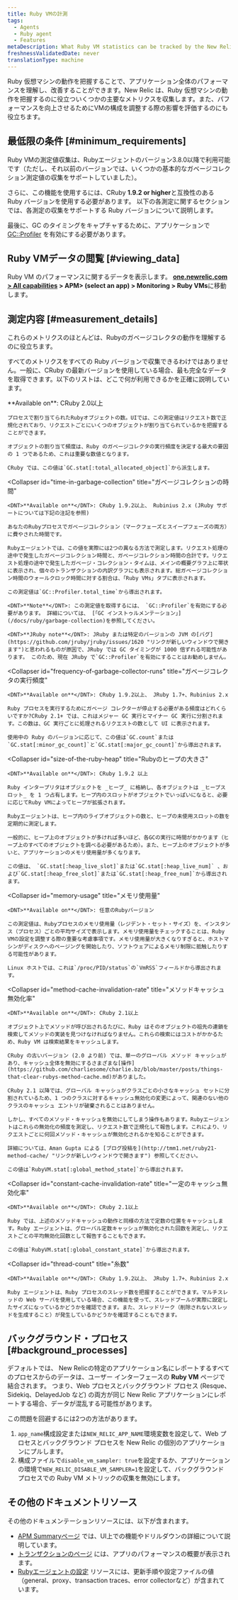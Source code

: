 ```yaml
---
title: Ruby VMの計測
tags:
  - Agents
  - Ruby agent
  - Features
metaDescription: What Ruby VM statistics can be tracked by the New Relic Ruby agent.
freshnessValidatedDate: never
translationType: machine
---
```


Ruby 仮想マシンの動作を把握することで、アプリケーション全体のパフォーマンスを理解し、改善することができます。New Relic は、Ruby 仮想マシンの動作を把握するのに役立ついくつかの主要なメトリクスを収集します。また、パフォーマンスを向上させるためにVMの構成を調整する際の影響を評価するのにも役立ちます。

## 最低限の条件 [#minimum_requirements]

Ruby VMの測定値収集は、Rubyエージェントのバージョン3.8.0以降で利用可能です（ただし、それ以前のバージョンでは、いくつかの基本的なガベージコレクション測定値の収集をサポートしていました）。

さらに、この機能を使用するには、CRuby <DNT>**1.9.2 or higher**</DNT>と互換性のある Ruby バージョンを使用する必要があります。 以下の各測定に関するセクションでは、各測定の収集をサポートする Ruby バージョンについて説明します。

最後に、GC のタイミングをキャプチャするために、アプリケーションで [GC::Profiler](/docs/ruby/garbage-collection) を有効にする必要があります。

## Ruby VMデータの閲覧 [#viewing_data]

Ruby VM のパフォーマンスに関するデータを表示します。 <DNT>**[one.newrelic.com > All capabilities](https://one.newrelic.com/all-capabilities) > APM> (select an app) > Monitoring > Ruby VMs**</DNT>に移動します。

## 測定内容 [#measurement_details]

これらのメトリクスのほとんどは、Rubyのガベージコレクタの動作を理解するのに役立ちます。

すべてのメトリクスをすべての Ruby バージョンで収集できるわけではありません。一般に、CRuby の最新バージョンを使用している場合、最も完全なデータを取得できます。以下のリストは、どこで何が利用できるかを正確に説明しています。

<CollapserGroup>
  <Collapser
    id="object-allocations"
    title="オブジェクトの割り当て"
  >
    <DNT>**Available on**</DNT>: CRuby 2.0以上

    プロセスで割り当てられたRubyオブジェクトの数。UIでは、この測定値はリクエスト数で正規化されており、リクエストごとにいくつのオブジェクトが割り当てられているかを把握することができます。

    オブジェクトの割り当て頻度は、Ruby のガベージコレクタの実行頻度を決定する最大の要因の 1 つであるため、これは重要な数値となります。

    CRuby では、この値は`GC.stat[:total_allocated_object]`から派生します。
  </Collapser>

  <Collapser
    id="time-in-garbage-collection"
    title="ガベージコレクションの時間"
  >
    <DNT>**Available on**</DNT>: CRuby 1.9.2以上、 Rubinius 2.x (JRuby サポートについては下記の注記を参照)

    あなたのRubyプロセスでガベージコレクション（マークフェーズとスイープフェーズの両方）に費やされた時間です。

    Rubyエージェントでは、この値を実際には2つの異なる方法で測定します。リクエスト処理の途中で発生したガベージコレクション時間と、ガベージコレクション時間の合計です。リクエスト処理の途中で発生したガベージ・コレクション・タイムは、メインの概要グラフ上に帯状に表示され、個々のトランザクションの内訳グラフにも表示されます。総ガベージコレクション時間のウォールクロック時間に対する割合は、「Ruby VMs」タブに表示されます。

    この測定値は`GC::Profiler.total_time`から導出されます。

    <DNT>**Note**</DNT>: この測定値を取得するには、 `GC::Profiler`を有効にする必要があります。 詳細については、 [「GC インストゥルメンテーション」](/docs/ruby/garbage-collection)を参照してください。

    <DNT>**JRuby note**</DNT>: JRuby または特定のバージョンの JVM の[バグ](https://github.com/jruby/jruby/issues/1620 "リンクが新しいウィンドウで開きます")と思われるものが原因で、JRuby では GC タイミングが 1000 倍ずれる可能性があります。 このため、現在 JRuby で`GC::Profiler`を有効にすることはお勧めしません。
  </Collapser>

  <Collapser
    id="frequency-of-garbage-collector-runs"
    title="ガベージコレクタの実行頻度"
  >
    <DNT>**Available on**</DNT>: CRuby 1.9.2以上、 JRuby 1.7+、Rubinius 2.x

    Ruby プロセスを実行するためにガベージ コレクターが停止する必要がある頻度はどれくらいですか?CRuby 2.1+ では、これはメジャー GC 実行とマイナー GC 実行に分割されます。この数は、GC 実行ごとに処理されるリクエストの数として UI に表示されます。

    使用中の Ruby のバージョンに応じて、この値は`GC.count`または`GC.stat[:minor_gc_count]`と`GC.stat[:major_gc_count]`から導出されます。
  </Collapser>

  <Collapser
    id="size-of-the-ruby-heap"
    title="Rubyのヒープの大きさ"
  >
    <DNT>**Available on**</DNT>: CRuby 1.9.2 以上

    Ruby インタープリタはオブジェクトを _ヒープ_ に格納し、各オブジェクトは _ヒープスロット_ を 1 つ占有します。ヒープ内のスロットがオブジェクトでいっぱいになると、必要に応じてRuby VMによってヒープが拡張されます。

    Rubyエージェントは、ヒープ内のライブオブジェクトの数と、ヒープの未使用スロットの数を定期的に測定します。

    一般的に、ヒープ上のオブジェクトが多ければ多いほど、各GCの実行に時間がかかります（ヒープ上のすべてのオブジェクトを調べる必要があるため）。また、ヒープ上のオブジェクトが多いと、アプリケーションのメモリ使用量が多くなります。

    この値は、 `GC.stat[:heap_live_slot]`または`GC.stat[:heap_live_num]` 、および`GC.stat[:heap_free_slot]`または`GC.stat[:heap_free_num]`から導出されます。
  </Collapser>

  <Collapser
    id="memory-usage"
    title="メモリ使用量"
  >
    <DNT>**Available on**</DNT>: 任意のRubyバージョン

    この測定値は、Rubyプロセスのメモリ使用量（レジデント・セット・サイズ）を、インスタンス（プロセス）ごとの平均サイズで表示します。メモリ使用量をチェックすることは、Ruby VMの設定を調整する際の重要な考慮事項です。メモリ使用量が大きくなりすぎると、ホストマシンがディスクへのページングを開始したり、ソフトウェアによるメモリ制限に抵触したりする可能性があります。

    Linux ホストでは、これは`/proc/PID/status`の`VmRSS`フィールドから導出されます。
  </Collapser>

  <Collapser
    id="method-cache-invalidation-rate"
    title="メソッドキャッシュ無効化率"
  >
    <DNT>**Available on**</DNT>: CRuby 2.1以上

    オブジェクト上でメソッドが呼び出されるたびに、Ruby はそのオブジェクトの祖先の連鎖を検索してメソッドの実装を見つけなければなりません。これらの検索にはコストがかかるため、Ruby VM は検索結果をキャッシュします。

    CRuby の古いバージョン (2.0 より前) では、単一のグローバル メソッド キャッシュがあり、キャッシュ全体を無効にするさまざまな[操作](https://github.com/charliesome/charlie.bz/blob/master/posts/things-that-clear-rubys-method-cache.md)がありました。

    CRuby 2.1 以降では、グローバル キャッシュがクラスごとの小さなキャッシュ セットに分割されているため、1 つのクラスに対するキャッシュ無効化の変更によって、関連のない他のクラスのキャッシュ エントリが破棄されることはありません。

    しかし、すべてのメソッド・キャッシュを無効にしてしまう操作もあります。Rubyエージェントはこれらの無効化の頻度を測定し、リクエスト数で正規化して報告します。これにより、リクエストごとに何回メソッド・キャッシュが無効化されるかを知ることができます。

    詳細については、Aman Gupta による [ブログ投稿を](http://tmm1.net/ruby21-method-cache/ "リンクが新しいウィンドウで開きます") 参照してください。

    この値は`RubyVM.stat[:global_method_state]`から導出されます。
  </Collapser>

  <Collapser
    id="constant-cache-invalidation-rate"
    title="一定のキャッシュ無効化率"
  >
    <DNT>**Available on**</DNT>: CRuby 2.1以上

    Ruby では、上述のメソッドキャッシュの動作と同様の方法で定数の位置をキャッシュします。Ruby エージェントは、グローバル定数キャッシュが無効化された回数を測定し、リクエストごとの平均無効化回数として報告することもできます。

    この値は`RubyVM.stat[:global_constant_state]`から導出されます。
  </Collapser>

  <Collapser
    id="thread-count"
    title="糸数"
  >
    <DNT>**Available on**</DNT>: CRuby 1.9.2以上、 JRuby 1.7+、Rubinius 2.x

    Ruby エージェントは、Ruby プロセスのスレッド数を把握することができます。マルチスレッドの Web サーバを使用している場合、この機能を使って、スレッドプールが実際に設定したサイズになっているかどうかを確認できます。また、スレッドリーク（削除されないスレッドを生成すること）が発生しているかどうかを確認することもできます。
  </Collapser>
</CollapserGroup>

## バックグラウンド・プロセス [#background_processes]

デフォルトでは、 New Relicの特定のアプリケーション名にレポートするすべてのプロセスからのデータは、ユーザー インターフェースの <DNT>**Ruby VM**</DNT> ページで結合されます。 つまり、Web プロセスとバックグラウンド プロセス (Resque、Sidekiq、DelayedJob など) の両方が同じ New Relic アプリケーションにレポートする場合、データが混乱する可能性があります。

この問題を回避するには2つの方法があります。

1. `app_name`構成設定または`NEW_RELIC_APP_NAME`環境変数を設定して、Web プロセスとバックグラウンド プロセスを New Relic の個別のアプリケーションにプルします。
2. 構成ファイルで`disable_vm_sampler: true`を設定するか、アプリケーションの環境で`NEW_RELIC_DISABLE_VM_SAMPLER=1`を設定して、バックグラウンド プロセスでの Ruby VM メトリックの収集を無効にします。

## その他のドキュメントリソース

その他のドキュメンテーションリソースには、以下が含まれます。

* [APM Summaryページ](/docs/applications-menu/applications-overview) では、UI上での機能やドリルダウンの詳細について説明しています。
* [トランザクションのページ](/docs/apm/applications-menu/monitoring/transactions-page) には、アプリのパフォーマンスの概要が表示されます。
* [Rubyエージェントの設定](/docs/ruby/ruby-agent-configuration) リソースには、更新手順や設定ファイルの値（general、proxy、transaction traces、error collectorなど）が含まれています。
